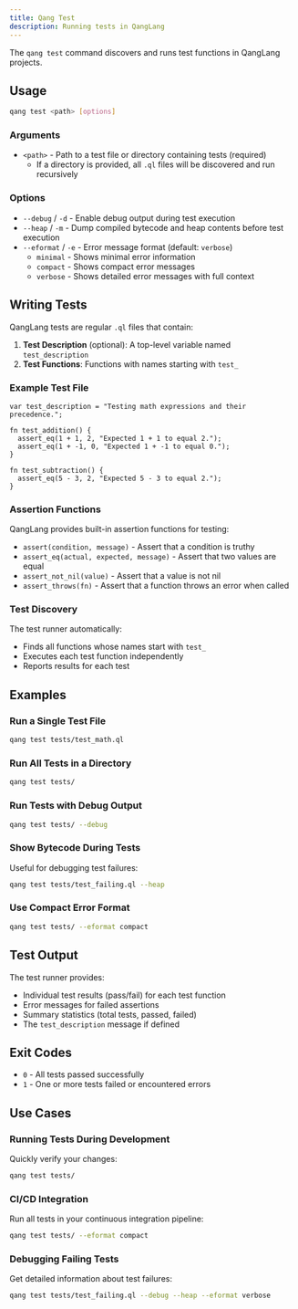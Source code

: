 ---
title: Qang Test
description: Running tests in QangLang
---

The `qang test` command discovers and runs test functions in QangLang projects.

## Usage

```bash
qang test <path> [options]
```

### Arguments

- `<path>` - Path to a test file or directory containing tests (required)
  - If a directory is provided, all `.ql` files will be discovered and run recursively

### Options

- `--debug` / `-d` - Enable debug output during test execution
- `--heap` / `-m` - Dump compiled bytecode and heap contents before test execution
- `--eformat` / `-e` - Error message format (default: `verbose`)
  - `minimal` - Shows minimal error information
  - `compact` - Shows compact error messages
  - `verbose` - Shows detailed error messages with full context

## Writing Tests

QangLang tests are regular `.ql` files that contain:

1. **Test Description** (optional): A top-level variable named `test_description`
2. **Test Functions**: Functions with names starting with `test_`

### Example Test File

```ql
var test_description = "Testing math expressions and their precedence.";

fn test_addition() {
  assert_eq(1 + 1, 2, "Expected 1 + 1 to equal 2.");
  assert_eq(1 + -1, 0, "Expected 1 + -1 to equal 0.");
}

fn test_subtraction() {
  assert_eq(5 - 3, 2, "Expected 5 - 3 to equal 2.");
}
```

### Assertion Functions

QangLang provides built-in assertion functions for testing:

- `assert(condition, message)` - Assert that a condition is truthy
- `assert_eq(actual, expected, message)` - Assert that two values are equal
- `assert_not_nil(value)` - Assert that a value is not nil
- `assert_throws(fn)` - Assert that a function throws an error when called

### Test Discovery

The test runner automatically:

- Finds all functions whose names start with `test_`
- Executes each test function independently
- Reports results for each test

## Examples

### Run a Single Test File

```bash
qang test tests/test_math.ql
```

### Run All Tests in a Directory

```bash
qang test tests/
```

### Run Tests with Debug Output

```bash
qang test tests/ --debug
```

### Show Bytecode During Tests

Useful for debugging test failures:

```bash
qang test tests/test_failing.ql --heap
```

### Use Compact Error Format

```bash
qang test tests/ --eformat compact
```

## Test Output

The test runner provides:

- Individual test results (pass/fail) for each test function
- Error messages for failed assertions
- Summary statistics (total tests, passed, failed)
- The `test_description` message if defined

## Exit Codes

- `0` - All tests passed successfully
- `1` - One or more tests failed or encountered errors

## Use Cases

### Running Tests During Development

Quickly verify your changes:

```bash
qang test tests/
```

### CI/CD Integration

Run all tests in your continuous integration pipeline:

```bash
qang test tests/ --eformat compact
```

### Debugging Failing Tests

Get detailed information about test failures:

```bash
qang test tests/test_failing.ql --debug --heap --eformat verbose
```

